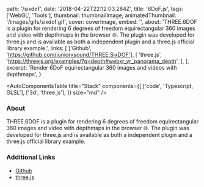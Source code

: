 

  path: '/sixdof',
  date: '2018-04-22T22:12:03.284Z',
  title: '6DoF.js',
  tags: ['WebGL', 'Tools'],
  thumbnail: thumbnailImage,
  animatedThumbnail: '/images/gifs/sixdof.gif',
  cover: coverImage,
  embed: '',
  about:
    'THREE.6DOF is a plugin for rendering 6 degrees of freedom equirectangular 360 images and video with depthmaps in the browser 🌐. The plugin was developed for three.js and is available as both a independent plugin and a three.js official library example.',
  links: [
    ['Github', 'https://github.com/juniorxsound/THREE.SixDOF'],
    [
      'three.js',
      'https://threejs.org/examples/?q=depth#webxr_vr_panorama_depth',
    ],
  ],
  excerpt: 'Render 6DoF equirectangular 360 images and videos with depthmaps',
}

<AutoComponentsTable
  title="Stack"
  components={[
    ['code', 'Typescript, GLSL'],
    ['3d', 'three.js'],
  ]}
  size="md"
/>

### About

THREE.6DOF is a plugin for rendering 6 degrees of freedom equirectangular 360 images and video with depthmaps in the browser 🌐. The plugin was developed for three.js and is available as both a independent plugin and a three.js official library example.

### Additional Links

- [Github](https://github.com/juniorxsound/THREE.SixDOF)
- [three.js](https://threejs.org/examples/?q=depth#webxr_vr_panorama_depth)
